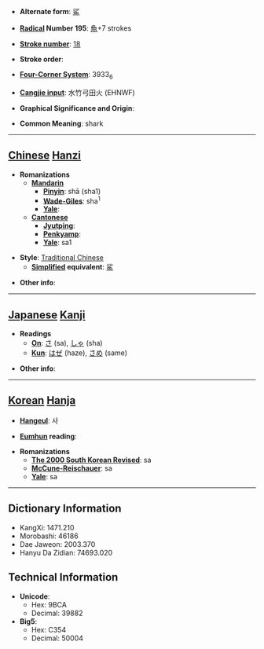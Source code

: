 * '''Alternate form''': [[鲨]]

* '''[[Wiktionary:Chinese radical index| Radical]] Number 195''': [[Wiktionary:Chinese radical index 魚|魚]]+7 strokes

* '''[[Wiktionary:Chinese total strokes index|Stroke number]]''': [[Wiktionary:Chinese total strokes index 18|18]]

* '''Stroke order''': 

* '''[[Wiktionary:Chinese four corner index|Four-Corner System]]''': 3933<sub>6</sub>

* '''[[Wiktionary:Chinese Cangjie index|Cangjie input]]''': 水竹弓田火 (EHNWF)

* '''Graphical Significance and Origin''': 

* '''Common Meaning''': shark

----

== [[Chinese]] [[Hanzi]] ==

* '''Romanizations'''
** '''[[Mandarin]]'''
*** '''[[Pinyin]]''': shā (sha1)
*** '''[[Wade-Giles]]''': sha<sup>1</sup>
*** '''[[Yale]]''': 
** '''[[Cantonese]]'''
*** '''[[Jyutping]]''':
*** '''[[Penkyamp]]''': 
*** '''[[Yale]]''': sa1

* '''Style''': [[Traditional Chinese]] 
** '''[[Simplified Chinese|Simplified]] equivalent''': [[鲨]]

* '''Other info''': 

----

== [[Japanese]] [[Kanji]] ==

* '''Readings'''
** '''[[On]]''': [[さ]] (sa), [[しゃ]] (sha)
** '''[[Kun]]''': [[はぜ]] (haze), [[さめ]] (same)

* '''Other info''':  

----

== [[Korean]] [[Hanja]] ==

* '''[[Hangeul]]''': 사

* '''[[Eumhun]] reading''': 

* '''Romanizations'''
** '''[[The 2000 South Korean Revised Romanization|The 2000 South Korean Revised]]''': sa
** '''[[McCune-Reischauer]]''': sa
** '''[[Yale]]''': sa

----

== Dictionary Information ==

* KangXi: 1471.210
* Morobashi: 46186
* Dae Jaweon: 2003.370
* Hanyu Da Zidian: 74693.020

== Technical Information ==

* '''Unicode''':
** Hex: 9BCA
** Decimal: 39882
* '''Big5''':
** Hex: C354
** Decimal: 50004